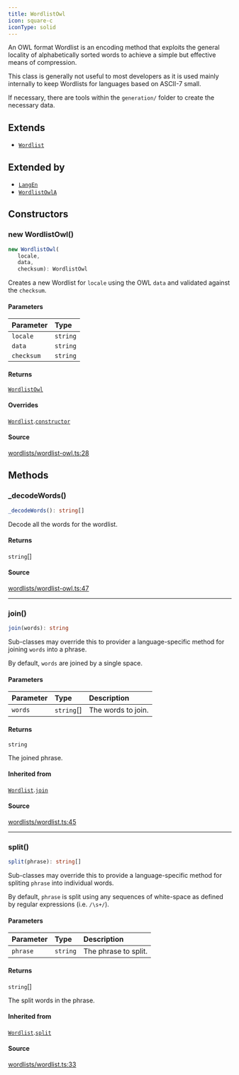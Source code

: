 ```yaml
---
title: WordlistOwl
icon: square-c
iconType: solid
---
```


An OWL format Wordlist is an encoding method that exploits the general locality of alphabetically sorted words to
achieve a simple but effective means of compression.

This class is generally not useful to most developers as it is used mainly internally to keep Wordlists for languages
based on ASCII-7 small.

If necessary, there are tools within the `generation/` folder to create the necessary data.

## Extends

- [`Wordlist`](/sdk/content/classes/Wordlist)

## Extended by

- [`LangEn`](/sdk/content/classes/LangEn)
- [`WordlistOwlA`](/sdk/content/classes/WordlistOwlA)

## Constructors

### new WordlistOwl()

```ts
new WordlistOwl(
   locale, 
   data, 
   checksum): WordlistOwl
```

Creates a new Wordlist for `locale` using the OWL `data` and validated against the `checksum`.

#### Parameters

| Parameter | Type |
| :------ | :------ |
| `locale` | `string` |
| `data` | `string` |
| `checksum` | `string` |

#### Returns

[`WordlistOwl`](/sdk/content/classes/WordlistOwl)

#### Overrides

[`Wordlist`](/sdk/content/classes/Wordlist).[`constructor`](/sdk/content/classes/Wordlist#constructors)

#### Source

[wordlists/wordlist-owl.ts:28](https://github.com/dominant-strategies/quais.js/blob/d79133d03d4e2f5f449e58c11b76623b0c041d22/src/wordlists/wordlist-owl.ts#L28)

## Methods

### \_decodeWords()

```ts
_decodeWords(): string[]
```

Decode all the words for the wordlist.

#### Returns

`string`[]

#### Source

[wordlists/wordlist-owl.ts:47](https://github.com/dominant-strategies/quais.js/blob/d79133d03d4e2f5f449e58c11b76623b0c041d22/src/wordlists/wordlist-owl.ts#L47)

***

### join()

```ts
join(words): string
```

Sub-classes may override this to provider a language-specific method for joining `words` into a phrase.

By default, `words` are joined by a single space.

#### Parameters

| Parameter | Type | Description |
| :------ | :------ | :------ |
| `words` | `string`[] | The words to join. |

#### Returns

`string`

The joined phrase.

#### Inherited from

[`Wordlist`](/sdk/content/classes/Wordlist).[`join`](/sdk/content/classes/Wordlist#join)

#### Source

[wordlists/wordlist.ts:45](https://github.com/dominant-strategies/quais.js/blob/d79133d03d4e2f5f449e58c11b76623b0c041d22/src/wordlists/wordlist.ts#L45)

***

### split()

```ts
split(phrase): string[]
```

Sub-classes may override this to provide a language-specific method for spliting `phrase` into individual words.

By default, `phrase` is split using any sequences of white-space as defined by regular expressions (i.e.
`/\s+/`).

#### Parameters

| Parameter | Type | Description |
| :------ | :------ | :------ |
| `phrase` | `string` | The phrase to split. |

#### Returns

`string`[]

The split words in the phrase.

#### Inherited from

[`Wordlist`](/sdk/content/classes/Wordlist).[`split`](/sdk/content/classes/Wordlist#split)

#### Source

[wordlists/wordlist.ts:33](https://github.com/dominant-strategies/quais.js/blob/d79133d03d4e2f5f449e58c11b76623b0c041d22/src/wordlists/wordlist.ts#L33)
